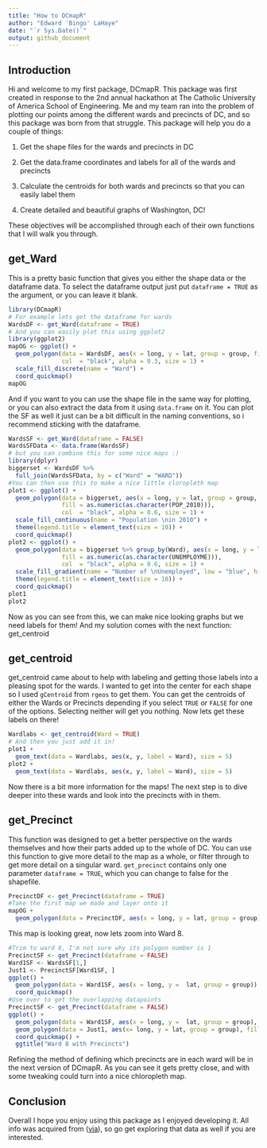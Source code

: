```yaml
---
title: "How to DCmapR"
author: "Edward 'Bingo' LaHaye"
date: "`r Sys.Date()`"
output: github_document
---
```

## Introduction

Hi and welcome to my first package, DCmapR. This package was first created in response to the 2nd annual hackathon at The Catholic University of America School of Engineering. Me and my team ran into the problem of plotting our points among the different wards and precincts of DC, and so this package was born from that struggle. This package will help you do a couple of things:

1. Get the shape files for the wards and precincts in DC

2. Get the data.frame coordinates and labels for all of the wards and precincts

3. Calculate the centroids for both wards and precincts so that you can easily label them

4. Create detailed and beautiful graphs of Washington, DC!

These objectives will be accomplished through each of their own functions that I will walk you through.

## get_Ward

This is a pretty basic function that gives you either the shape data or the dataframe data. To select the dataframe output just put `dataframe = TRUE` as the argument, or you can leave it blank.

```r
library(DCmapR)
# For example lets get the dataframe for wards
WardsDF <- get_Ward(dataframe = TRUE)
# And you can easily plot this using ggplot2
library(ggplot2)
mapOG <- ggplot() +
  geom_polygon(data = WardsDF, aes(x = long, y = lat, group = group, fill = factor(Ward)),
               col  = "black", alpha = 0.3, size = 1) + 
  scale_fill_discrete(name = "Ward") + 
  coord_quickmap()
mapOG
```

And if you want to you can use the shape file in the same way for plotting, or you can also extract the data from it using `data.frame` on it. You can plot the SF as well it just can be a bit difficult in the naming conventions, so i recommend sticking with the dataframe.

```r
WardsSF <- get_Ward(dataframe = FALSE)
WardsSFData <- data.frame(WardsSF)
# but you can combine this for some nice maps :)
library(dplyr)
biggerset <- WardsDF %>%
  full_join(WardsSFData, by = c("Ward" = "WARD"))
#You can then use this to make a nice little cloropleth map
plot1 <- ggplot() +
  geom_polygon(data = biggerset, aes(x = long, y = lat, group = group, 
               fill = as.numeric(as.character(POP_2010))), 
               col  = "black", alpha = 0.6, size = 1) +
  scale_fill_continuous(name = "Population \nin 2010") +
  theme(legend.title = element_text(size = 10)) + 
  coord_quickmap()
plot2 <- ggplot() +
  geom_polygon(data = biggerset %>% group_by(Ward), aes(x = long, y = lat, group = group, 
               fill = as.numeric(as.character(UNEMPLOYME))), 
               col  = "black", alpha = 0.6, size = 1) +
  scale_fill_gradient(name = "Number of \nUnemployed", low = "blue", high = "red") +
  theme(legend.title = element_text(size = 10)) +
  coord_quickmap() 
plot1
plot2
```

Now as you can see from this, we can make nice looking graphs but we need labels for them! And my solution comes with the next function: get_centroid

## get_centroid

get_centroid came about to help with labeling and getting those labels into a pleasing spot for the wards. I wanted to get into the center for each shape so I used `gCentroid` from `rgeos` to get them. You can get the centroids of either the Wards or Precincts depending if you select `TRUE` or `FALSE` for one of the options. Selecting neither will get you nothing. Now lets get these labels on there!

```r
Wardlabs <- get_centroid(Ward = TRUE)
# And then you just add it in!
plot1 + 
  geom_text(data = Wardlabs, aes(x, y, label = Ward), size = 5)
plot2 + 
  geom_text(data = Wardlabs, aes(x, y, label = Ward), size = 5)
```

Now there is a bit more information for the maps! The next step is to dive deeper into these wards and look into the precincts with in them.

## get_Precinct

This function was designed to get a better perspective on the wards themselves and how their parts added up to the whole of DC. You can use this function to give more detail to the map as a whole, or filter through to get more detail on a singular ward. `get_precinct` contains only one parameter `dataframe = TRUE`, which you can change to false for the shapefile. 

```r
PrecinctDF <- get_Precinct(dataframe = TRUE)
#Take the first map we made and layer onto it
mapOG + 
  geom_polygon(data = PrecinctDF, aes(x = long, y = lat, group = group), inherit.aes = FALSE, fill = NA, colour = 'black')
```

This map is looking great, now lets zoom into Ward 8.

```r
#Trim to ward 8, I'm not sure why its polygon number is 1
PrecinctSF <- get_Precinct(dataframe = FALSE)
Ward1SF <- WardsSF[1,]
Just1 <- PrecinctSF[Ward1SF, ]
ggplot() + 
  geom_polygon(data = Ward1SF, aes(x = long, y =  lat, group = group)) + 
  coord_quickmap()
#Use over to get the overlapping datapoints
PrecinctSF <- get_Precinct(dataframe = FALSE)
ggplot() + 
  geom_polygon(data = Ward1SF, aes(x = long, y =  lat, group = group), fill = "white") + 
  geom_polygon(data = Just1, aes(x= long, y = lat, group = group), fill = NA, col = "black") +
  coord_quickmap() + 
  ggtitle("Ward 8 with Precincts")
```

Refining the method of defining which precincts are in each ward will be in the next version of DCmapR. As you can see it gets pretty close, and with some tweaking could turn into a nice chloropleth map. 

## Conclusion

Overall I hope you enjoy using this package as I enjoyed developing it. All info was acquired from ([via](http://opendata.dc.gov/)), so go get exploring that data as well if you are interested. 
